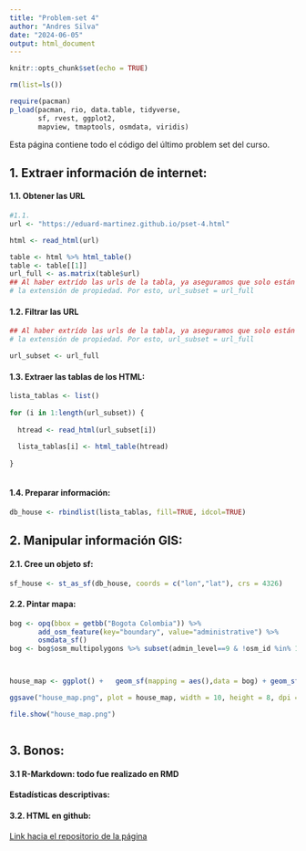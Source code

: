 ```yaml
---
title: "Problem-set 4"
author: "Andres Silva"
date: "2024-06-05"
output: html_document
---
```


```r

knitr::opts_chunk$set(echo = TRUE)

rm(list=ls())

require(pacman)
p_load(pacman, rio, data.table, tidyverse,
       sf, rvest, ggplot2,
       mapview, tmaptools, osmdata, viridis)

```



Esta página contiene todo el código del último problem set del curso.

## 1. Extraer información de internet:


#### 1.1. Obtener las URL
```r


#1.1.
url <- "https://eduard-martinez.github.io/pset-4.html"

html <- read_html(url)

table <- html %>% html_table()
table <- table[[1]] 
url_full <- as.matrix(table$url)
## Al haber extrído las urls de la tabla, ya aseguramos que solo están las que contienen
# la extensión de propiedad. Por esto, url_subset = url_full


```


#### 1.2. Filtrar las URL
```r

## Al haber extrído las urls de la tabla, ya aseguramos que solo están las que contienen
# la extensión de propiedad. Por esto, url_subset = url_full

url_subset <- url_full

```


#### 1.3. Extraer las tablas de los HTML:
```r

lista_tablas <- list()
  
for (i in 1:length(url_subset)) {
  
  htread <- read_html(url_subset[i])
  
  lista_tablas[i] <- html_table(htread)
  
}
  
```


#### 1.4. Preparar información:
```r


db_house <- rbindlist(lista_tablas, fill=TRUE, idcol=TRUE)

```

## 2. Manipular información GIS:


#### 2.1. Cree un objeto sf:
```r

sf_house <- st_as_sf(db_house, coords = c("lon","lat"), crs = 4326)

```


#### 2.2. Pintar mapa:
```r

bog <- opq(bbox = getbb("Bogota Colombia")) %>%
       add_osm_feature(key="boundary", value="administrative") %>% 
       osmdata_sf()
bog <- bog$osm_multipolygons %>% subset(admin_level==9 & !osm_id %in% 16011743:16011744)



house_map <- ggplot() +   geom_sf(mapping = aes(),data = bog) + geom_sf(mapping = aes(color = price), data = sf_house) + scale_color_viridis(option = "D")

ggsave("house_map.png", plot = house_map, width = 10, height = 8, dpi = 300)

file.show("house_map.png")



```




## 3. Bonos:

#### 3.1 R-Markdown: todo fue realizado en RMD
#### Estadísticas descriptivas:


#### 3.2. HTML en github:

<A HREF="https://github.com/AndresSilva03/AndresSilva03.github.io"> Link hacia el repositorio de la página </A>

